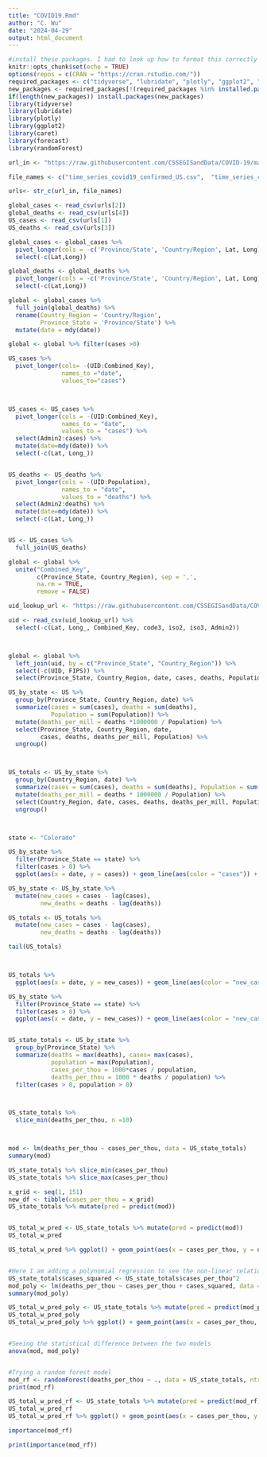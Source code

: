 ---
title: "COVID19.Rmd"
author: "C. Wu"
date: "2024-04-29"
output: html_document
---
```{r setup, include=FALSE}
#install these packages. I had to look up how to format this correctly so my RMD file would knit correctly
knitr::opts_chunk$set(echo = TRUE)
options(repos = c(CRAN = "https://cran.rstudio.com/"))
required_packages <- c("tidyverse", "lubridate", "plotly", "ggplot2", "caret", "forecast", "randomForest")
new_packages <- required_packages[!(required_packages %in% installed.packages()[,"Package"])]
if(length(new_packages)) install.packages(new_packages)
library(tidyverse)
library(lubridate)
library(plotly)
library(ggplot2)
library(caret)
library(forecast)
library(randomForest)
```


```{r get_data}

url_in <- "https://raw.githubusercontent.com/CSSEGISandData/COVID-19/master/csse_covid_19_data/csse_covid_19_time_series/"

file_names <- c("time_series_covid19_confirmed_US.csv",  "time_series_covid19_confirmed_global.csv", "time_series_covid19_deaths_US.csv",  "time_series_covid19_deaths_global.csv") 

urls<- str_c(url_in, file_names)


```

```{r import_data, message= FALSE}
global_cases <- read_csv(urls[2])
global_deaths <- read_csv(urls[4])
US_cases <- read_csv(urls[1])
US_deaths <- read_csv(urls[3])
```

```{r tidy_global_cases}
global_cases <- global_cases %>%
  pivot_longer(cols = -c('Province/State', 'Country/Region', Lat, Long), names_to = "date", values_to = "cases") %>%
  select(-c(Lat,Long))

global_deaths <- global_deaths %>%
  pivot_longer(cols = -c('Province/State', 'Country/Region', Lat, Long), names_to = "date", values_to = "deaths") %>%
  select(-c(Lat,Long))

global <- global_cases %>%
  full_join(global_deaths) %>%
  rename(Country_Region = 'Country/Region',
         Province_State = 'Province/State') %>%
  mutate(date = mdy(date))

global <- global %>% filter(cases >0)

```

```{r tidy_us_cases}
US_cases %>%
  pivot_longer(cols= -(UID:Combined_Key),
               names_to ="date",
               values_to="cases")



US_cases <- US_cases %>%
  pivot_longer(cols = -(UID:Combined_Key),
               names_to = "date",
               values_to = "cases") %>%
  select(Admin2:cases) %>%
  mutate(date=mdy(date)) %>%
  select(-c(Lat, Long_))


US_deaths <- US_deaths %>%
  pivot_longer(cols = -(UID:Population),
               names_to = "date",
               values_to = "deaths") %>%
  select(Admin2:deaths) %>%
  mutate(date=mdy(date)) %>%
  select(-c(Lat, Long_))


US <- US_cases %>%
  full_join(US_deaths)
```

```{r Joining US and Global}

global <- global %>% 
  unite("Combined_Key", 
        c(Province_State, Country_Region), sep = ',',
        na.rm = TRUE,
        remove = FALSE)


```

```{r Joining population data}

uid_lookup_url <- "https://raw.githubusercontent.com/CSSEGISandData/COVID-19/master/csse_covid_19_data/UID_ISO_FIPS_LookUp_Table.csv"

uid <- read_csv(uid_lookup_url) %>%
  select(-c(Lat, Long_, Combined_Key, code3, iso2, iso3, Admin2))



global <- global %>%
  left_join(uid, by = c("Province_State", "Country_Region")) %>%
  select(-c(UID, FIPS)) %>%
  select(Province_State, Country_Region, date, cases, deaths, Population, Combined_Key)

```


```{r Visualization}
US_by_state <- US %>%
  group_by(Province_State, Country_Region, date) %>%
  summarize(cases = sum(cases), deaths = sum(deaths), 
            Population = sum(Population)) %>%
  mutate(deaths_per_mill = deaths *1000000 / Population) %>%
  select(Province_State, Country_Region, date,
         cases, deaths, deaths_per_mill, Population) %>%
  ungroup()



US_totals <- US_by_state %>%
  group_by(Country_Region, date) %>%
  summarize(cases = sum(cases), deaths = sum(deaths), Population = sum(Population)) %>%
  mutate(deaths_per_mill = deaths * 1000000 / Population) %>%
  select(Country_Region, date, cases, deaths, deaths_per_mill, Population) %>%
  ungroup()



state <- "Colorado"

US_by_state %>%
  filter(Province_State == state) %>%
  filter(cases > 0) %>%
  ggplot(aes(x = date, y = cases)) + geom_line(aes(color = "cases")) + geom_point(aes(color = "cases")) + geom_line(aes(y = deaths, color = "deaths")) + geom_point(aes(y = deaths, color = "deaths")) + scale_y_log10() + theme(legend.position="bottom", axis.text.x = element_text(angle = 90)) + labs(title = str_c("COVID19 in ", state), y = NULL)
```
```{r analysis}
US_by_state <- US_by_state %>%
  mutate(new_cases = cases - lag(cases),
         new_deaths = deaths - lag(deaths))

US_totals <- US_totals %>%
  mutate(new_cases = cases - lag(cases),
         new_deaths = deaths - lag(deaths))

tail(US_totals)



US_totals %>%
  ggplot(aes(x = date, y = new_cases)) + geom_line(aes(color = "new_cases")) + geom_point(aes(color = "new_cases")) + geom_line(aes(y = new_deaths, color = "new_deaths")) + geom_point(aes(y = new_deaths, color = "new_deaths")) + scale_y_log10() + theme(legend.position="bottom", axis.text.x = element_text(angle = 90)) + labs(title = "COVID19 in US", y = NULL)

US_by_state %>%
  filter(Province_State == state) %>%
  filter(cases > 0) %>%
  ggplot(aes(x = date, y = new_cases)) + geom_line(aes(color = "new_cases")) + geom_point(aes(color = "new_cases")) + geom_line(aes(y = new_deaths, color = "new_deaths")) + geom_point(aes(y = new_deaths, color = "new_deaths")) + scale_y_log10() + theme(legend.position="bottom", axis.text.x = element_text(angle = 90)) + labs(title = str_c("COVID19 in ", state), y = NULL)


US_state_totals <- US_by_state %>%
  group_by(Province_State) %>%
  summarize(deaths = max(deaths), cases= max(cases),
            population = max(Population),
            cases_per_thou = 1000*cases / population, 
            deaths_per_thou = 1000 * deaths / population) %>%
  filter(cases > 0, population > 0)



US_state_totals %>%
  slice_min(deaths_per_thou, n =10)




```

```{r modeling}
mod <- lm(deaths_per_thou ~ cases_per_thou, data = US_state_totals)
summary(mod)

US_state_totals %>% slice_min(cases_per_thou)
US_state_totals %>% slice_max(cases_per_thou)

x_grid <- seq(1, 151)
new_df <- tibble(cases_per_thou = x_grid)
US_state_totals %>% mutate(pred = predict(mod))


US_total_w_pred <- US_state_totals %>% mutate(pred = predict(mod))
US_total_w_pred

US_total_w_pred %>% ggplot() + geom_point(aes(x = cases_per_thou, y = deaths_per_thou), color = "blue") + geom_point(aes(x = cases_per_thou, y = pred), color = 'red')


#Here I am adding a polynomial regression to see the non-linear relationship between cases and deaths
US_state_totals$cases_squared <- US_state_totals$cases_per_thou^2
mod_poly <- lm(deaths_per_thou ~ cases_per_thou + cases_squared, data = US_state_totals)
summary(mod_poly)

US_total_w_pred_poly <- US_state_totals %>% mutate(pred = predict(mod_poly))
US_total_w_pred_poly
US_total_w_pred_poly %>% ggplot() + geom_point(aes(x = cases_per_thou, y = deaths_per_thou), color = "blue") + geom_point(aes(x = cases_per_thou, y = pred), color = 'red')


#Seeing the statistical difference between the two models
anova(mod, mod_poly)


#Trying a random forest model
mod_rf <- randomForest(deaths_per_thou ~ ., data = US_state_totals, ntree = 500, mtry = 2, importance = TRUE)
print(mod_rf)

US_total_w_pred_rf <- US_state_totals %>% mutate(pred = predict(mod_rf))
US_total_w_pred_rf
US_total_w_pred_rf %>% ggplot() + geom_point(aes(x = cases_per_thou, y = deaths_per_thou), color = "blue") + geom_point(aes(x = cases_per_thou, y = pred), color = 'red')

importance(mod_rf)

print(importance(mod_rf))
```
